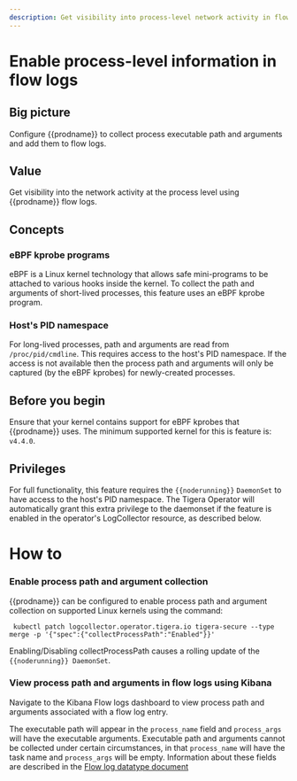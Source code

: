 ```yaml
---
description: Get visibility into process-level network activity in flow logs.
---
```


# Enable process-level information in flow logs

## Big picture

Configure {{prodname}} to collect process executable path and arguments and add them to flow logs.

## Value

Get visibility into the network activity at the process level using {{prodname}} flow logs.

## Concepts

### eBPF kprobe programs

eBPF is a Linux kernel technology that allows safe mini-programs to be attached to various hooks inside the kernel. To collect the path and arguments of short-lived processes, this feature uses an eBPF kprobe program.

### Host's PID namespace

For long-lived processes, path and arguments are read from `/proc/pid/cmdline`. This requires access to the host's PID namespace. If the access is not available then the process path and arguments will only be captured (by the eBPF kprobes) for newly-created processes.

## Before you begin

Ensure that your kernel contains support for eBPF kprobes that {{prodname}} uses. The minimum supported
kernel for this is feature is: `v4.4.0`.

## Privileges

For full functionality, this feature requires the `{{noderunning}}` `DaemonSet` to have access to the host's PID namespace. The Tigera Operator will automatically grant this extra privilege to the daemonset if the feature is enabled in the operator's LogCollector resource, as described below.

# How to

### Enable process path and argument collection

{{prodname}} can be configured to enable process path and argument collection on supported Linux kernels
using the command:

```
 kubectl patch logcollector.operator.tigera.io tigera-secure --type merge -p '{"spec":{"collectProcessPath":"Enabled"}}'
```

Enabling/Disabling collectProcessPath causes a rolling update of the `{{noderunning}} DaemonSet`.

### View process path and arguments in flow logs using Kibana

Navigate to the Kibana Flow logs dashboard to view process path and arguments associated with a flow log entry.

The executable path will appear in the `process_name` field and `process_args` will have the executable arguments. Executable path
and arguments cannot be collected under certain circumstances, in that `process_name` will have the task name and `process_args`
will be empty. Information about these fields are described in the [Flow log datatype document](/visibility/elastic/flow/datatypes)
